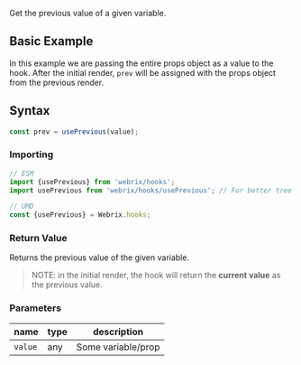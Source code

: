 
Get the previous value of a given variable.

## Basic Example

<Example file='hooks/useprevious/BasicExample' height={150}/>

In this example we are passing the entire props object as a value to the hook.
After the initial render, `prev` will be assigned with the props object from the previous render.

## Syntax

```js
const prev = usePrevious(value);
```

### Importing

```jsx
// ESM
import {usePrevious} from 'webrix/hooks';
import usePrevious from 'webrix/hooks/usePrevious'; // For better tree shaking

// UMD
const {usePrevious} = Webrix.hooks;
```

### Return Value

Returns the previous value of the given variable.

> NOTE: in the initial render, the hook will return the **current value** as the previous value.

### Parameters

name|type|description
---|---|---
`value`|any|Some variable/prop
